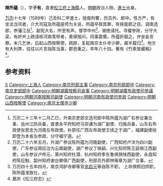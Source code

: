 '''陳所蘊'''（{{bd|?||?|}}），字'''子有'''，直隶[[松江府|松江府]][[上海縣|上海縣]]人。[[明朝|明朝]]政治人物、[[進士|進士]]出身。

[[万历|万历]]十七年（1589年）己丑科二甲進士，授南刑曹，历员外、郎中。性方严，有坐法当讯者，介大司寇及所蕴座师为关说，所蕴卒按其罪，有铁面郎之目。调南选郎，参藩江岳<ref>万历二十三年十二月乙巳，升南京吏部文选司郎中陈所蕴为湖广右参议兼佥事、岳州江防兵备，直隶永平府知府马崇谦为湖广副使、归施兵备，山东右布政使张思忠为河南左布政使。补原任广西左布政使王续之于湖广，福建副使徐即登为本省左参政、分守福宁道。</ref>，副宪大名，所至有声。督学中州<ref>万历二十六年五月，升湖广参议陈所蕴为河南副使，广西知府卢泮为四川副使，广东参议周应治为云南副使，湖广参议丁继嗣、兴化知府陈王庭俱江西副使，山东参议卢传元、莱州知府杜潜、杭州知府季东鲁俱狭陕西副使，永昌知府陈应魁、韶州知府谢台卿俱广西副使，刑部员外郎林掖章为湖广佥事。</ref>，谢绝请托。寻擢参政，分守大梁，有奸弁上疏请核河南羡帑者，乘驿按问，同事震慑，所蕴折服之，弁坐妄言罪。未几乞休，后起山西按察使，疏辞，复起南京太仆寺少卿，甫半载归<ref>万历四十五年四月，南京鸿胪寺卿等官[[余启元|余启元]]等自陈不职， 上命俱照旧供职，陈所蕴准致仕。</ref>。地方有大利弊，往往以片言指陈当事，郡邑重之，卒年八十四。著有《竹素堂藏稿》
<ref>嘉庆《松江府志》</ref>。

== 参考资料 ==
{{reflist}}

{{萬曆十七年己丑科殿試金榜}}

{{Authority control}}

{{DEFAULTSORT:Chen陈}}
[[Category:陈姓|S]]
[[Category:上海人|Category:上海人]]
[[Category:南京刑部主事|Category:南京刑部主事]]
[[Category:南京刑部郎中|Category:南京刑部郎中]]
[[Category:南京吏部郎中|Category:南京吏部郎中]]
[[Category:明朝湖廣按察司僉事|Category:明朝湖廣按察司僉事]]
[[Category:明朝湖廣布政使司參議|Category:明朝湖廣布政使司參議]]
[[Category:明朝河南按察司副使|Category:明朝河南按察司副使]]
[[Category:明朝河南布政使司參政|Category:明朝河南布政使司參政]]
[[Category:明朝山西按察使|Category:明朝山西按察使]]
[[Category:南京太僕寺少卿|Category:南京太僕寺少卿]]


{{明朝人物小作品}}